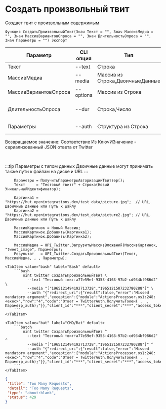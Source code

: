﻿---
sidebar_position: 1
description: Создать произвольный твит и другие функции для работы с Twitter в Открытом пакете интеграций - бесплатной open-source библиотеке интеграций для 1С:Предприятие 8, OneScript и CLI
keywords: [1C, 1С, 1С:Предприятие, 1С:Предприятие 8.3, API, Интеграция, Сервисы, Обмен, OneScript, CLI, Twitter]
---


# Создать произвольный твит
 Создает твит с произвольным содержимым



`Функция СоздатьПроизвольныйТвит(Знач Текст = "", Знач МассивМедиа = "", Знач МассивВариантовОпроса = "", Знач ДлительностьОпроса = "", Знач Параметры = "") Экспорт`

  | Параметр | CLI опция | Тип | Обяз. | Назначение |
  |-|-|-|-|-|
  | Текст | --text | Строка | &#x2716; | Текст твита |
  | МассивМедиа | --media | Массив из Строка,ДвоичныеДанные | &#x2716; | Массив двоичных данных или путей к файлам |
  | МассивВариантовОпроса | --options | Массив из Строка | &#x2716; | Массив вариантов опроса, если необходимо |
  | ДлительностьОпроса | --dur | Строка,Число | &#x2716; | Длительность опроса, если необходимо (опрос без длительности не создается) |
  | Параметры | --auth | Структура из Строка | &#x2716; | Данные авторизации. См.ПолучитьСтандартныеПараметры |

  
  Возвращаемое значение:   Соответствие Из КлючИЗначение - сериализованный JSON ответа от Twitter

<br/>

:::tip
Параметры с типом данных Двоичные данные могут принимать также пути к файлам на диске и URL
:::
<br/>



```bsl title="Пример использования для 1С:Предприятие/OneScript"
    Параметры = ПолучитьПараметрыАвторизацииТвиттер();
    Текст     = "Тестовый твитт" + Строка(Новый УникальныйИдентификатор);

    Картинка1 = "https://hut.openintegrations.dev/test_data/picture.jpg";  // URL, Двоичные данные или Путь к файлу
    Картинка2 = "https://hut.openintegrations.dev/test_data/picture2.jpg"; // URL, Двоичные данные или Путь к файлу

    МассивКартинок = Новый Массив;
    МассивКартинок.Добавить(Картинка1);
    МассивКартинок.Добавить(Картинка2);

    МассивМедиа = OPI_Twitter.ЗагрузитьМассивВложений(МассивКартинок, "tweet_image", Параметры);
    Результат   = OPI_Twitter.СоздатьПроизвольныйТвит(Текст, МассивМедиа, , , Параметры);
```
    

 <Tabs>
  
    <TabItem value="bash" label="Bash" default>
        ```bash
            oint twitter СоздатьПроизвольныйТвит \
              --text "Тестовый твиттa77e59ef-9353-4163-97b2-cd934bf986d2" \
              --media "["1965121494192713728","1965121507232780288"]" \
              --auth "{"redirect_uri":{"result":false,"error":"Missed mandatory argument","exception":{"module":"ActionsProcessor.os}:248:<exec>","row":"4","code":"Ответ = TwitterAuth.ПолучитьТокен( ,  , Параметр_auth);"}},"client_id":"***","client_secret":"***","access_token":"***","refresh_token":"***","oauth_token":"***","oauth_token_secret":"***","oauth_consumer_key":"***","oauth_consumer_secret":"***"}"
        ```
    </TabItem>
  
    <TabItem value="bat" label="CMD/Bat" default>
        ```batch
            oint twitter СоздатьПроизвольныйТвит ^
              --text "Тестовый твиттa77e59ef-9353-4163-97b2-cd934bf986d2" ^
              --media "["1965121494192713728","1965121507232780288"]" ^
              --auth "{"redirect_uri":{"result":false,"error":"Missed mandatory argument","exception":{"module":"ActionsProcessor.os}:248:<exec>","row":"4","code":"Ответ = TwitterAuth.ПолучитьТокен( ,  , Параметр_auth);"}},"client_id":"***","client_secret":"***","access_token":"***","refresh_token":"***","oauth_token":"***","oauth_token_secret":"***","oauth_consumer_key":"***","oauth_consumer_secret":"***"}"
        ```
    </TabItem>
</Tabs>


```json title="Результат"
{
 "title": "Too Many Requests",
 "detail": "Too Many Requests",
 "type": "about:blank",
 "status": 429
}
```
